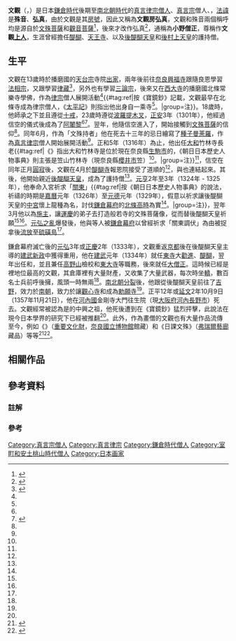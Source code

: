 {{Infobox Buddhist
| 姓名            = 文觀房弘真
| 圖像            = Bunkan - Figure of a Monk - Walters 61267.jpg
| 圖像大小        = 250px
| 圖像說明        = 底部刻有沙門文觀[[正平_(日本)|正平]]二年（1347年），{{Link-en|沃爾特斯藝術博物館|Walters Art Museum}}館藏
| 本名            =
| 字              =  
| 號              =  文觀（[[僧房|房號]]）
| 法號            =  
| 出生            = [[弘安|弘安]]元年1月11日（1278年2月4日）
| 出生地點        = 日本[[播磨國|播磨國]]北條郷大野（現[[兵庫縣|兵庫縣]][[加古川市|加古川市]]{{Link-ja|加古川町}}大野）
| 圓寂            = 正平12年或[[延文|延文]]2年10月9日（1357年11月21日）
| 圓寂地點        = 日本[[河內國|河內國]]金剛寺大門往生院（現[[大阪府|大阪府]][[河內長野市|河內長野市]]{{Link-ja|金剛寺 (河內長野市)|金剛寺 (河内長野市)|金剛寺}}）
| 宗派            = [[真言律宗|真言律宗]]、[[真言宗|真言宗]]
| 呼號            = 
| 修行法門        = 
| 頭銜            = 
| native_lang1       = 尊稱
| native_lang1_name1 = 文觀上人、法驗無雙,祖師再生
| native_lang2       = [[名諱|法諱]]
| native_lang2_name1 = 殊音<br>弘真
| native_lang3       = 通稱
| native_lang3_name1 = 小野僧正
| native_lang4       = 俗姓
| native_lang4_name1 = 大野氏
| native_lang5       = 職位
| native_lang5_name1 = [[醍醐寺|醍醐]]座主<br>[[四天王寺|天王寺]]{{Link-ja|別當|別当}}<br>{{Link-ja|東寺長者}}<br>[[後醍醐天皇|後醍醐天皇]]和[[後村上天皇|後村上天皇]]的護持僧
| 師承            = 巌智律師、慶尊、{{Link-ja|信空 (真言律宗)|信空 (真言律宗)|信空}}（真言律宗）<br>道順（真言宗）<br>良恩（[[法相宗|法相宗]]）
| 徒弟與學生      = 後醍醐天皇<br>{{Link-ja|瑜伽傳燈鈔|瑜伽伝灯鈔|寶蓮}}
}}

'''文觀'''（{{jpn|j=文観|hg=もんかん|rm=Monkan|f=y}}，{{bd|1278年|2月4日|1357年|11月21日|catIdx=Monkan}}）是日本[[鎌倉時代|鎌倉時代]]後期至[[南北朝時代_(日本)|南北朝時代]]的[[真言律宗|真言律宗]][[比丘|僧人]]、[[真言宗|真言宗]]僧人、{{Link-ja|繪佛師|絵仏師|畫僧}}，[[名諱|法諱]]是'''殊音'''、'''弘真'''，由於文觀是其[[僧房|房號]]，因此又稱為'''文觀房弘真'''，文觀和殊音兩個稱呼均是源自於[[文殊菩薩|文殊菩薩]]和[[觀音菩薩|觀音菩薩]]<ref name="Koto">{{Kotobank|文観}}</ref>，後來才改作弘真<ref name="國史">{{cite book|author=坂本正仁 |language=ja |script-title=ja:国史大辞典 |script-chapter=ja:文観 |work=[[國史大辭典_(昭和時代)|國史大辭典]] |volume=13 |edition=[[JapanKnowledge|JapanKnowledge]]|year=1992 |publisher=[[吉川弘文館|吉川弘文館]] |isbn=4-642-00513-7}}</ref>，通稱為'''小野僧正'''，尊稱作'''文觀[[上人|上人]]'''，生涯曾經擔任[[醍醐寺|醍醐]]{{Link-ja|座主}}、[[四天王寺|天王寺]]{{Link-ja|別當|別当}}、{{Link-ja|東寺長者}}以及[[後醍醐天皇|後醍醐天皇]]和[[後村上天皇|後村上天皇]]的護持僧。

== 生平 ==
文觀在13歲時於播磨國的[[天台宗|天台宗]]寺院{{Link-ja|一乘寺|一乗寺}}[[出家|出家]]，兩年後前往[[奈良市|奈良]][[興福寺_(奈良)|興福寺]]跟隨良恩學習[[法相宗|法相宗]]，又跟{{Link-ja|信空 (真言律宗)|信空 (真言律宗)|信空}}學習[[律藏|律藏]]<ref name="KICCS">{{cite web |url=https://kiccs.jp/blog/kuromaro/2776.html |language=ja |script-title=ja:政僧「文観房弘真（もんがんぼうごうしん）」とは？ |publisher=KICCS |date=2019-10-29 |accessdate=2020-07-15 |archive-date=2020-07-19 |archive-url=https://web.archive.org/web/20200719014911/https://kiccs.jp/blog/kuromaro/2776.html |dead-url=no }}</ref>，另外也有學習[[三論宗|三論宗]]，後來又在[[西大寺_(奈良市)|西大寺]]的{{Link-ja|末寺}}播磨國北條常樂寺學佛，作為[[律宗|律宗]]僧人展開活動<ref name="Koto"/>{{#tag:ref|按《寶鏡鈔》記載，文觀最早在北條寺成為律宗僧人，《[[太平記|太平記]]》則指出他出身自一乘寺<ref name="國史"/>。|group=注}}。18歲時，他師承{{Link-ja|信空 (真言律宗)|信空 (真言律宗)|信空}}之下並且遵從[[十戒_(佛教)|十戒]]，23歲時遵從[[波羅提木叉|波羅提木叉]]，[[正安_(日本)|正安]]3年（1301年），他經過信空的{{Link-ja|傳法灌頂|伝法灌頂|兩部灌頂}}儀式後成為了[[阿闍黎|阿闍黎]]<ref name="KICCS"/><ref name="密教">{{cite book |author=田村隆照 |chapter-url=https://www.jstage.jst.go.jp/article/jeb1947/1966/76/1966_76_1/_pdf/-char/ja |language=ja |script-title=ja:密教文化 |script-chapter=ja:文観房弘真と文殊信仰 |volume=76 |date=1966-09-15 |publisher={{Link-ja|密教研究會|密教研究会}} |id={{NAID|130003867101}} |pages=1-13 |title= |access-date=2020-07-15 |archive-date=2020-07-15 |archive-url=https://web.archive.org/web/20200715114958/https://www.jstage.jst.go.jp/article/jeb1947/1966/76/1966_76_1/_pdf/-char/ja |dead-url=no }}</ref>。翌年，他隨信空進入了{{Link-ja|般若寺 (日本)|般若寺|般若寺}}，開始接觸到[[文殊菩薩|文殊菩薩]]的信仰<ref name="密教"/>。同年6月，作為「文殊持者」他在{{Link-ja|叡尊}}死去十三年的忌日繪寫了[[種子字|種子]][[曼荼羅|曼荼羅]]，作為[[真言律宗|真言律宗]]僧人開始展開活動<ref name="國史"/>。正和5年（1316年）為止，他出任[[大和國|大和]]竹林寺長老{{#tag:ref|《{{Link-ja|My Pedia|マイペディア}}》指出大和竹林寺是位於現在奈良縣[[生駒市|生駒市]]的{{Link-ja|竹林寺 (生駒市)|竹林寺 (生駒市)|竹林寺}}，《朝日日本歷史人物事典》則主張是笠山竹林寺（現奈良縣[[櫻井市|櫻井市]]笠）<ref name="Koto"/>。|group=注}}<ref name="國史"/>，信空在同年正月[[圓寂|圓寂]]後，文觀在4月於[[醍醐寺|醍醐寺]]報恩院接受了道順的{{Link-ja|傳法灌頂|伝法灌頂}}<ref name="密教"/>，與{{Link-ja|東密|東密|真言密宗}}也連結起來。其後，他開始親近[[後醍醐天皇|後醍醐天皇]]，成為了護持僧<ref name="Koto"/>。[[元亨_(日本)|元亨]]2年至3年（1324年 - 1325年），他奉命入宮祈求「[[關東地方|關東]]{{Link-ja|調伏}}」{{#tag:ref|按《朝日日本歷史人物事典》的說法，祈禱的時期是[[嘉曆|嘉曆]]元年（1326年）至[[元德_(日本)|元德]]元年（1329年），假意以祈求讓後醍醐天皇的[[中宮|中宮]]懷上龍種為名，討伐[[鎌倉幕府|鎌倉幕府]]的[[北條高時|北條高時]]為實<ref name="Koto"/>。|group=注}}，翌年3月他以{{Link-ja|伊賀兼光}}為[[施主|施主]]，讓{{Link-ja|七條佛所|七条仏所}}[[運慶|運慶]]的弟子{{Link-ja|康俊 (鎌倉時代)|康俊 (興福寺大仏師)|康俊}}去打造般若寺的文殊菩薩像，從而替後醍醐天皇祈願<ref name="國史"/><ref name="密教"/>。[[元弘之亂|元弘之亂]]爆發後，他與{{Link-ja|圓觀|円観}}等人被[[鎌倉幕府|鎌倉幕府]]以曾經祈求「關東調伏」為由被捉拿後[[流放|流放]]至[[硫磺島_(鹿兒島縣)|硫磺島]]<ref name="Koto"/>。

鎌倉幕府滅亡後的[[元弘|元弘]]3年或[[正慶|正慶]]2年（1333年），文觀重返[[京都|京都]]後在後醍醐天皇主導的[[建武新政|建武新政]]中獲得重用，他在[[建武_(日本)|建武]]元年（1334年）就任[[東寺|東寺]]大[[勸進|勸進]]、[[醍醐寺|醍醐]]{{Link-ja|座主}}，翌年出任{{Link-ja|東寺長者}}和{{Link-ja|法務 (佛教)|法務 (仏教)|正法務}}，並且兼任[[高野山|高野山]]檢校和[[東大寺|東大寺]]{{Link-ja|別當|別当}}等職務，後來就任[[僧正|大僧正]]。這時候已經是{{Link-ja|顯密|顕密}}裡地位最高的文觀，其倉庫裡有大量財產，又收集了大量武器，每次{{Link-ja|昇殿|昇殿|參內}}時坐[[轎|轎]]，數百名士兵前呼後擁，風頭一時無兩<ref name="Koto"/>。[[延元之亂|南北朝分裂]]後，他跟從後醍醐天皇前往了[[吉野|吉野]]，效力於[[南朝_(日本)|南朝]]，致力於讓[[觀心寺|觀心寺]]和{{Link-ja|金剛寺 (河内長野市)|金剛寺 (河内長野市)|金剛寺}}成為[[勅願寺|勅願寺]]<ref name="KICCS"/>。正平12年或[[延文|延文]]2年10月9日（1357年11月21日），他在[[河內國|河內國]]金剛寺大門往生院（現[[大阪府|大阪府]][[河內長野市|河內長野市]]{{Link-ja|金剛寺 (河內長野市)|金剛寺 (河内長野市)|金剛寺}}）死去。文觀經常被認為是{{Link-ja|立川流 (密教)|立川流 (密教)|立川流}}的中興之祖，他死後遭到{{Link-ja|宥快}}在《寶鏡鈔》猛烈抨擊，此說法在現今日本學界的研究下已經被推翻<ref name="密教"/>。此外，作為畫僧的文觀也有大量作品流傳至今，例如《{{Link-ja|絹本著色五字文殊像}}》（[[重要文化財|重要文化財]]，[[奈良國立博物館|奈良國立博物館]]館藏）和《日課文殊》（[[弗瑞爾藝廊|弗瑞爾藝廊]]藏品）等等<ref>{{線上文化遺產|148197}}</ref><ref>{{cite web |url=https://asia.si.edu/object/F2015.5a-e/ |language=en |title=Daily drawings of Monju (Nikka Monju) |publisher=[[弗瑞爾藝廊|弗瑞爾藝廊]] |accessdate=2020-07-22 |archive-date=2020-07-22 |archive-url=https://web.archive.org/web/20200722065845/https://asia.si.edu/object/F2015.5a-e/ |dead-url=no }}</ref>。

== 相關作品 ==
{{gallery
|File:Goji Monju (Nara National Museum).jpg|《{{Link-ja|絹本著色五字文殊像}}》
|File:Image from daily drawings of Manjushri (Manju), by Monkanbo Koshin, Japan, Kamakura-Nanbokucho period, 1200s to mid 1300s AD, ink on paper - Freer Gallery of Art - DSC04788.jpg|《日課文殊》
|File:Go-Daigo.jpg|《{{Link-ja|絹本著色後醍醐天皇御像}}》（[[開光點眼|開光點眼]]，重要文化財，[[清淨光寺|清淨光寺]]藏品）
|File:Monju Bosatsu (Hannyaji Nara).jpg|《木造文殊菩薩騎獅像》（監修，康俊和康成作品，重要文化財，般若寺藏品）
|File:Aizen Myoo (MOA Museum of Art).jpg|《絹本著色[[愛染明王|愛染明王]]像》（監修，重要文化財，[[MOA美術館|MOA美術館]]館藏）
|File:Go-Daigo_Tennō_Shinkan_Tenchō_Injin_(Rōsen).jpg|《{{Link-ja|後醍醐天皇宸翰天長印信（蠟牋）}}》（料紙裝飾，文章由後醍醐天皇負責書寫，[[日本國寶|日本國寶]]，醍醐寺藏品）
|File:Go-Daigo Tennō Shinkan Tenchō Injin (Rōsen) Okugaki.jpg|《後醍醐天皇宸翰天長印信（蠟牋）》[[版權頁|奧書]]
}}

== 參考資料 ==
=== 註解 ===
{{Reflist|group="注"}}
===參考===
{{reflist}}

{{Commonscat|Monkan-bō Kōshin}}

{{DEFAULTSORT:Monkan}}
[[Category:真言宗僧人|Category:真言宗僧人]]
[[Category:真言律宗|Category:真言律宗]]
[[Category:鎌倉時代僧人|Category:鎌倉時代僧人]]
[[Category:室町和安土桃山時代僧人|Category:室町和安土桃山時代僧人]]
[[Category:日本画家|Category:日本画家]]